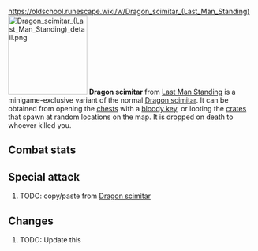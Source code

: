 https://oldschool.runescape.wiki/w/Dragon_scimitar_(Last_Man_Standing)
{{Infobox Item
|name = Dragon scimitar
|image = [[File:Dragon scimitar (Last Man Standing).png]]
|release = [[04 August]] [[2016]]
|update = Last Man Standing Beta and Splashing Restrictions  # TODO: Update this
|members = No
|quest = No
|tradeable = No
|placeholder = No
|equipable = Yes
|stackable = No
|noteable = Yes
|options = Wield, Drop   # TODO: Update this
|examine = A vicious, curved sword.
|value = 30
|alchable = No
|weight = 1.814
|id = 20406
}}
[[File:Dragon scimitar (Last Man Standing) detail.png|160px|left]]
'''Dragon scimitar''' from [[Last Man Standing]] is a minigame-exclusive variant of the normal [[Dragon scimitar]]. It can be obtained from opening the [[Chest (Last Man Standing)|chests]] with a [[bloody key]], or looting the [[Crate (Last Man Standing)|crates]] that spawn at random locations on the map. It is dropped on death to whoever killed you.

==Combat stats==
{{Infobox Bonuses
|astab = 8
|aslash = 67
|acrush = -2
|amagic = 0
|arange = 0
|dstab = 0
|dslash = 1
|dcrush = 0
|dmagic = 0
|drange = 0
|str = 66
|rstr = 0
|mdmg = 0
|prayer = 0
|slot = weapon
|speed = 4
|attackrange = 0
|combatstyle = slash_sword
|image = [[File:Dragon scimitar equipped male.png|160px]]
|altimage = [[File:Dragon scimitar equipped female.png|160px]]
}}

{{CombatStyles|slash_sword|speed=4|attackrange=0}}

==Special attack==
# TODO: copy/paste from [[Dragon scimitar]]

==Changes==
# TODO: Update this
{{Subject changes header}}
{{Subject changes
|date = 4 August 2016
|update = Last Man Standing
|change = The item was made fully available with the release of Last Man Standing.
}}
{{Subject changes footer}}

{{Last Man Standing In-game Items}}